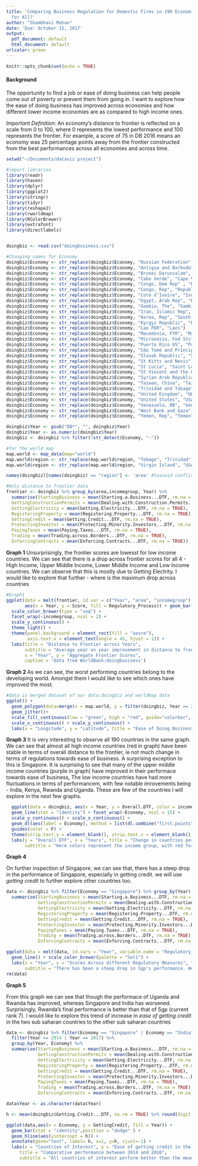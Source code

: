```yaml
---
title: 'Comparing Business Regulation for Domestic Firms in 190 Economies: Equal Opportunity
  for All?'
author: "Shambhavi Mohan"
date: 'Due: October 15, 2017'
output:
  pdf_document: default
  html_document: default
urlcolor: green
---
```


```r
knitr::opts_chunk$set(echo = TRUE)
```

#### Background
The opportunity to find a job or ease of doing business can help people come out of poverty or prevent them from going in. I want to explore how the ease of doing business has improved across economies and how different lower income economies are as compared to high income ones.

*Important Definition:* An economy’s distance to frontier is reflected on a scale from 0 to 100, where 0 represents the lowest performance and 100 represents the frontier. For example, a score of 75 in DB 2016 means an economy was 25 percentage points away from the frontier constructed from the best performances across all economies and across time.


```r

setwd("~/Documents/dataviz project")

#import libraries
library(readr)
library(haven)
library(dplyr)
library(ggplot2)
library(stringr)
library(tidyr)
library(reshape2)
library(rworldmap)
library(RColorBrewer)
library(extrafont)
library(directlabels)


doingbiz <- read.csv("doingbusiness.csv")

#Changing names for Economy
doingbiz$Economy <- str_replace(doingbiz$Economy, "Russian Federation", "Russia" )
doingbiz$Economy <- str_replace(doingbiz$Economy, "Antigua and Barbuda",  "Antigua")
doingbiz$Economy <- str_replace(doingbiz$Economy, "Brunei Darussalam", "Brunei")
doingbiz$Economy <- str_replace(doingbiz$Economy, "Cabo Verde", "Cape Verde")
doingbiz$Economy <- str_replace(doingbiz$Economy, "Congo, Dem Rep" , "Democratic Republic of the Congo")
doingbiz$Economy <- str_replace(doingbiz$Economy, "Congo, Rep", "Republic of Congo")
doingbiz$Economy <- str_replace(doingbiz$Economy, "Cote d’Ivoire", "Ivory Coast")
doingbiz$Economy <- str_replace(doingbiz$Economy, "Egypt, Arab Rep", "Egypt")
doingbiz$Economy <- str_replace(doingbiz$Economy, "Gambia, The", "Gambia")
doingbiz$Economy <- str_replace(doingbiz$Economy, "Iran, Islamic Rep", 'Iran')
doingbiz$Economy <- str_replace(doingbiz$Economy, "Korea, Rep", "South Korea")
doingbiz$Economy <- str_replace(doingbiz$Economy, "Kyrgyz Republic", "Kyrgyzstan")
doingbiz$Economy <- str_replace(doingbiz$Economy, "Lao PDR", "Laos")
doingbiz$Economy <- str_replace(doingbiz$Economy, "Macedonia, FYR", "Macedonia")
doingbiz$Economy <- str_replace(doingbiz$Economy, "Micronesia, Fed Sts", "Micronesia")
doingbiz$Economy <- str_replace(doingbiz$Economy, "Puerto Rico US", "Puerto Rico")
doingbiz$Economy <- str_replace(doingbiz$Economy, "São Tomé and Príncipe", "Sao Tome and Principe")
doingbiz$Economy <- str_replace(doingbiz$Economy, "Slovak Republic", "Slovakia")
doingbiz$Economy <- str_replace(doingbiz$Economy, "St Kitts and Nevis", "Saint Kitts")
doingbiz$Economy <- str_replace(doingbiz$Economy, "St Lucia", "Saint Lucia")
doingbiz$Economy <- str_replace(doingbiz$Economy, "St Vincent and the Grenadines", "Saint Vincent")
doingbiz$Economy <- str_replace(doingbiz$Economy, "Syrian Arab Republic", "Syria")
doingbiz$Economy <- str_replace(doingbiz$Economy, "Taiwan, China", "Taiwan")
doingbiz$Economy <- str_replace(doingbiz$Economy, "Trinidad and Tobago", "Trinidad" )
doingbiz$Economy <- str_replace(doingbiz$Economy, "United Kingdom", "UK")
doingbiz$Economy <- str_replace(doingbiz$Economy, "United States", "USA")
doingbiz$Economy <- str_replace(doingbiz$Economy, "Venezuela, RB", "Venezuela")
doingbiz$Economy <- str_replace(doingbiz$Economy, "West Bank and Gaza", "Palestine")
doingbiz$Economy <- str_replace(doingbiz$Economy, "Yemen, Rep", "Yemen")

doingbiz$Year <- gsub("DB*", "", doingbiz$Year) 
doingbiz$Year <- as.numeric(doingbiz$Year)
doingbiz <- doingbiz %>% filter(!str_detect(Economy, "-"))

#for the world map
map.world <- map_data(map="world")
map.world$region <- str_replace(map.world$region, "Tobago", "Trinidad")
map.world$region <- str_replace(map.world$region, "Virgin Island", "USA")

names(doingbiz)[names(doingbiz) == "region"] <- 'area' #toavoid conflict later

#Only distance to frontier data
frontier <- doingbiz %>% group_by(area,incomegroup, Year) %>% 
  summarise(StartingBusiness = mean(Starting.a.Business...DTF, rm.na = TRUE), 
  GettingConstructionPermits = mean(Dealing.with.Construction.Permits...DTF, rm.na = TRUE), 
  GettingElectricity = mean(Getting.Electricity...DTF, rm.na = TRUE), 
  RegisteringProperty = mean(Registering.Property...DTF, rm.na = TRUE), 
  GettingCredit = mean(Getting.Credit...DTF, rm.na = TRUE), 
  ProtectingInvestor = mean(Protecting.Minority.Investors...DTF, rm.na = TRUE), 
  PayingTaxes = mean(Paying.Taxes...DTF, rm.na = TRUE), 
  Trading = mean(Trading.across.Borders...DTF, rm.na = TRUE), 
  EnforcingContracts = mean(Enforcing.Contracts...DTF, rm.na = TRUE)) 
```

**Graph 1**
Unsurprisingly, the frontier scores are lowesst for low income countries. We can see that there is a drop across frontier scores for all 4 - High Income, Upper Middle Income, Lower Middle Income and Low Income countries. We can observe that this is mostly due to Getting Electrity.
I would like to explore that further - where is the maximum drop across countries

```r
#Graph1
ggplot(data = melt(frontier, id.var = c("Year", "area", "incomegroup"), variable.name = "Regulatory_Process", value.name = "Score"),
       aes(x = Year, y = Score, fill = Regulatory_Process)) + geom_bar(stat = "identity") +
  scale_color_brewer(type = "seq") +
  facet_wrap(~incomegroup, ncol = 2) +
  scale_y_continuous() +
  theme_light() +
  theme(panel.background = element_rect(fill = "azure"),
        axis.text.x = element_text(angle = 45, hjust = 1)) +
  labs(title = "Distance to Frontier across Years",
       subtitle = "Average year on year improvement in distance to frontier scores",
       x = "Year", y = "Aggregate Frontier Scores",
       caption = 'Data from WorldBank:doingbusiness')
```

\newpage

**Graph 2 **
As we can see, the worst performing countries belong to the developing world. Amongst them I would like to see which ones have improved the most.

```r
#data is merged dataset of our data:doingbiz and worldmap data
ggplot() + 
  geom_polygon(data=merge(x = map.world, y = filter(doingbiz, Year == 2016), by.x = 'region', by.y = "Economy"), aes(x=long, y=lat, group = group, fill=Ease.of.Doing.Business.Rank)) + 
  geom_jitter()+ 
  scale_fill_continuous(low = "green", high = "red", guide="colorbar", guide_legend("Country Rankings") ) + 
  scale_x_continuous() + scale_y_continuous() + 
  labs(x = "Longitude", y = "Latitude", title = "Ease of Doing Business, 2016", subtitle = "Worst Ranked countries are African, South Americas and South Asian", caption = 'Data from WorldBank:doingbusiness')

```

\newpage

**Graph 3**
It is very interesting to observe all 190 countries in the same graph. We can see that almost all high income countries (red in graph) have been stable in terms of overall distance to the frontier, ie not much change in terms of regulations towards ease of business. A surprising exception to this is Singapore.
It is surprising to see that many of the upper middle income countries (purple in graph) have improved in their performace towards ease of business,
The low income countries have had more fluctuations in terms of performancem, with few notable imrovements being - India, Kenya, Rwanda and Uganda. These are few of the countries I will explore in the next few graphs.

```r
  ggplot(data = doingbiz, aes(x = Year, y = Overall.DTF, color = incomegroup)) +
  geom_line(stat = "identity") + facet_wrap(~Economy, ncol = 15) + 
  scale_y_continuous() + scale_x_continuous() + 
  geom_dl(aes(label = Economy), method = list(dl.combine("first.points"), rot = 45, cex = 0.5)) +
  guides(color = F) +
  theme(strip.text.y = element_blank(), strip.text.x = element_blank(), strip.background = element_blank(), strip.text = element_blank(), axis.text.x = element_blank(), axis.text.y = element_blank()) +
  labs(y = "Overall DTF", x = "Years", title = "Change in countries perfomances 2004-17", 
       subtitle = "Here colors represent the income group, with red for the highest income and green for the least income", caption = 'Data from WorldBank:doingbusiness')

```

\newpage

**Graph 4**

On further inspection of Singapore, we can see that, there has a steep drop in the performance of Singapore, especially in getting credit. we will use *getting credit* to further explore other countries too.


```r
data <- doingbiz %>% filter(Economy == "Singapore") %>% group_by(Year) %>% 
  summarise(StartingBusiness = mean(Starting.a.Business...DTF, rm.na = TRUE), 
            GettingConstructionPermits = mean(Dealing.with.Construction.Permits...DTF, rm.na = TRUE), 
            GettingElectricity = mean(Getting.Electricity...DTF, rm.na = TRUE), 
            RegisteringProperty = mean(Registering.Property...DTF, rm.na = TRUE), 
            GettingCredit = mean(Getting.Credit...DTF, rm.na = TRUE), 
            ProtectingInvestor = mean(Protecting.Minority.Investors...DTF, rm.na = TRUE), 
            PayingTaxes = mean(Paying.Taxes...DTF, rm.na = TRUE), 
            Trading = mean(Trading.across.Borders...DTF, rm.na = TRUE), 
            EnforcingContracts = mean(Enforcing.Contracts...DTF, rm.na = TRUE)) 

ggplot(data = melt(data, id.vars = "Year", variable.name = "Regulatory_Process", value.name = "Score"), aes(x = Year, y = Score, color = Regulatory_Process)) + 
  geom_line() + scale_color_brewer(palette = "Set1") + 
  labs(x = "Year", y = "Scores Across different Regulatory Measures", title = "Performace drop by Singapore 2004-17", 
       subtitle = "There has been a steep drop in Sgp's performance. However, it is still ranked 7 overall", caption = 'Data from WorldBank:doingbusiness')
rm(data)
```
\newpage

**Graph 5**

From this graph we can see that though the performace of Uganda and Rwanda has improved, whereas Singapore and India has worsened. Surprisingly,  Rwanda's final performance is better than that of Sgp (current rank 7). 
I would like to explore this trend of increase in *ease of getting credit* in the two sub saharan countries to the other sub saharan countries

```r
data <- doingbiz %>% filter(Economy == "Singapore" | Economy == "India" | Economy == "Rwanda" | Economy == "Uganda") %>% 
  filter(Year == 2014 | Year == 2017) %>%
  group_by(Year, Economy) %>% 
  summarise(StartingBusiness = mean(Starting.a.Business...DTF, rm.na = TRUE), 
            GettingConstructionPermits = mean(Dealing.with.Construction.Permits...DTF, rm.na = TRUE), 
            GettingElectricity = mean(Getting.Electricity...DTF, rm.na = TRUE), 
            RegisteringProperty = mean(Registering.Property...DTF, rm.na = TRUE), 
            GettingCredit = mean(Getting.Credit...DTF, rm.na = TRUE), 
            ProtectingInvestor = mean(Protecting.Minority.Investors...DTF, rm.na = TRUE), 
            PayingTaxes = mean(Paying.Taxes...DTF, rm.na = TRUE), 
            Trading = mean(Trading.across.Borders...DTF, rm.na = TRUE), 
            EnforcingContracts = mean(Enforcing.Contracts...DTF, rm.na = TRUE)) 

data$Year <- as.character(data$Year)

h <- mean(doingbiz$Getting.Credit...DTF, na.rm = TRUE) %>% round(digit = 1)

ggplot(data,aes(x = Economy, y = GettingCredit, fill = Year)) + 
  geom_bar(stat = "identity",position = "dodge" ) + 
  geom_hline(aes(yintercept = h)) +
  annotate(geom="text", label= h, x=1, y=h, vjust=-1) +
  labs(x = "Countries of Interest", y = "Ease of getting credit in the country",
     title = "Comparative performance between 2014 and 2016", 
     subtitle = "All countries of interest perform better than the mean")
```